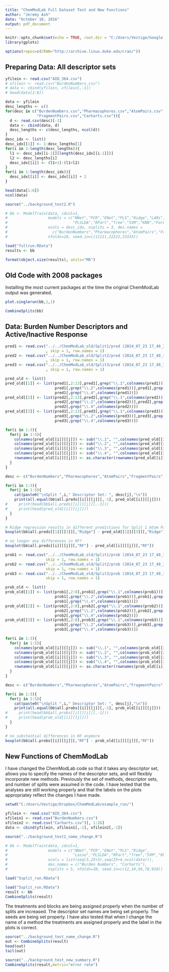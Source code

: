 ```yaml
---
title: "ChemModLab Full Dataset Test and New Functions"
author: "Jeremy Ash"
date: "October 18, 2016"
output: pdf_document
---
```


```r
knitr::opts_chunk$set(echo = TRUE, root.dir = "C:/Users/Vestige/Google Drive/ChemModLab/", fig.height=8, fig.width=8)
library(gplots)

options(repos=c(CRAN="http://archive.linux.duke.edu/cran/"))
```

## Preparing Data: All descriptor sets

```r
yfilein <- read.csv("AID_364.csv")
# xfilein <- read.csv("BurdenNumbers.csv")
# data <- cbind(yfilein, xfilein[,-1])
# head(data[1:6])

data <- yfilein
desc_lengths <- c()
for(desc in c("BurdenNumbers.csv","Pharmacophores.csv","AtomPairs.csv",
              "FragmentPairs.csv","Carharts.csv")){
  d <- read.csv(desc)[-1]
  data <- cbind(data, d)
  desc_lengths <- c(desc_lengths, ncol(d))
}
desc_idx <- list()
desc_idx[[1]] <- 1:desc_lengths[1]
for(i in 2:length(desc_lengths)){
  l1 <- desc_idx[[i-1]][length(desc_idx[[i-1]])]
  l2 <- desc_lengths[i]
  desc_idx[[i]] <- (l1+1):(l1+l2)
}
for(i in 1:length(desc_idx)){
  desc_idx[[i]] <- desc_idx[[i]] + 2
}

head(data[1:6])
ncol(data)

source("../background_test2.R")

# bb <- ModelTrain(data, idcol=1, 
#                  models = c("NNet","PCR","ENet","PLS","Ridge","LARs",
#                             "PLSLDA","RPart","Tree","SVM","KNN","Forest"),
#                  xcols = desc_idx, nsplits = 3, des.names =
#                    c("BurdenNumbers","Pharmacophores","AtomPairs","FragmentPairs","Carharts"),     
#                  nfolds=10, seed.in=c(11111,22222,33333))

load("fullrun.RData")
results <- bb

format(object.size(results), units="Mb")

```

## Old Code with 2008 packages

Installing the most current packages at the time the original ChemModLab output was generated.

```r

plot.singlerun(bb,1,1)

```

```r

CombineSplits(bb)

```

## Data: Burden Number Descriptors and Active/Inactive Response

```r
pred1 <- read.csv("../../ChemModLab_old/Split1/pred (2014_07_23 17_49_31 UTC).csv"
                  , skip = 1, row.names = 1)
pred2 <- read.csv("../../ChemModLab_old/Split2/pred (2014_07_23 17_49_31 UTC).csv"
                  , skip = 1, row.names = 1)
pred3 <- read.csv("../../ChemModLab_old/Split3/pred (2014_07_23 17_49_31 UTC).csv"
                  , skip = 1, row.names = 1)

pred_old <- list()
pred_old[[1]] <- list(pred1[,2:13],pred1[,grep("\\.1",colnames(pred1))],
                      pred1[,grep("\\.2",colnames(pred1))],pred1[,grep("\\.3",colnames(pred1))],
                      pred1[,grep("\\.4",colnames(pred1))])
pred_old[[2]] <- list(pred2[,2:13],pred2[,grep("\\.1",colnames(pred2))],
                      pred2[,grep("\\.2",colnames(pred2))],pred2[,grep("\\.3",colnames(pred2))],
                      pred2[,grep("\\.4",colnames(pred2))])
pred_old[[3]] <- list(pred3[,2:13],pred3[,grep("\\.1",colnames(pred3))],
                      pred3[,grep("\\.2",colnames(pred3))],pred3[,grep("\\.3",colnames(pred3))],
                      pred3[,grep("\\.4",colnames(pred3))])

for(i in 1:3){
  for(j in 1:5){
    colnames(pred_old[[i]][[j]]) <- sub("\\.1", "",colnames(pred_old[[i]][[j]]))
    colnames(pred_old[[i]][[j]]) <- sub("\\.2", "",colnames(pred_old[[i]][[j]]))
    colnames(pred_old[[i]][[j]]) <- sub("\\.3", "",colnames(pred_old[[i]][[j]]))
    colnames(pred_old[[i]][[j]]) <- sub("\\.4", "",colnames(pred_old[[i]][[j]]))
    rownames(pred_old[[i]][[j]]) <- as.character(rownames(pred_old[[i]][[j]]))
  }
}

desc <- c("BurdenNumbers","Pharmacophores","AtomPairs","FragmentPairs","Carharts")

for(i in 1:3){
  for(j in 1:5){
    cat(paste0("\nSplit ",i," Descriptor Set: ", desc[j],"\n"))
    print(all.equal(bb$all.preds[[i]][[j]][,-1], pred_old[[i]][[j]]))
#     print(head(bb$all.preds[[i]][[j]][,-1]))
#     print(head(pred_old[[i]][[j]]))
  }
}

# Ridge regression results in different predictions for Split 1 Atom Pairs?
boxplot(bb$all.preds[[1]][[3]][,"Ridge"] - pred_old[[1]][[3]][,"Ridge"])

# no longer any differences in RF?
boxplot(bb$all.preds[[i]][[j]][,"RF"] - pred_old[[i]][[j]][,"RF"])

```

```r
prob1 <- read.csv("../../ChemModLab_old/Split1/prob (2014_07_23 17_49_31 UTC).csv",
                  skip = 1, row.names = 1)
prob2 <- read.csv("../../ChemModLab_old/Split2/prob (2014_07_23 17_49_31 UTC).csv",
                  skip = 1, row.names = 1)
prob3 <- read.csv("../../ChemModLab_old/Split3/prob (2014_07_23 17_49_31 UTC).csv",
                  skip = 1, row.names = 1)

prob_old <- list()
prob_old[[1]] <- list(prob1[,2:8],prob1[,grep("\\.1",colnames(prob1))],
                      prob1[,grep("\\.2",colnames(prob1))],prob1[,grep("\\.3",colnames(prob1))],
                      prob1[,grep("\\.4",colnames(prob1))])
prob_old[[2]] <- list(prob2[,2:8],prob2[,grep("\\.1",colnames(prob2))],
                      prob2[,grep("\\.2",colnames(prob2))],prob2[,grep("\\.3",colnames(prob2))],
                      prob2[,grep("\\.4",colnames(prob2))])
prob_old[[3]] <- list(prob3[,2:8],prob3[,grep("\\.1",colnames(prob3))],
                      prob3[,grep("\\.2",colnames(prob3))],prob3[,grep("\\.3",colnames(prob3))],
                      prob3[,grep("\\.4",colnames(prob3))])

for(i in 1:3){
  for(j in 1:5){
    colnames(prob_old[[i]][[j]]) <- sub("\\.1", "",colnames(prob_old[[i]][[j]]))
    colnames(prob_old[[i]][[j]]) <- sub("\\.2", "",colnames(prob_old[[i]][[j]]))
    colnames(prob_old[[i]][[j]]) <- sub("\\.3", "",colnames(prob_old[[i]][[j]]))
    colnames(prob_old[[i]][[j]]) <- sub("\\.4", "",colnames(prob_old[[i]][[j]]))
    rownames(prob_old[[i]][[j]]) <- as.character(rownames(prob_old[[i]][[j]]))
  }
}

desc <- c("BurdenNumbers","Pharmacophores","AtomPairs","FragmentPairs","Carharts")

for(i in 1:3){
  for(j in 1:5){
    cat(paste0("\nSplit ",i," Descriptor Set: ", desc[j],"\n"))
    print(all.equal(bb$all.probs[[i]][[j]][,-1], prob_old[[i]][[j]]))
#     print(head(bb$all.probs[[i]][[j]][,-1]))
#     print(head(prob_old[[i]][[j]]))
  }
}

# no substantial differences in RF anymore
boxplot(bb$all.probs[[i]][[j]][,"RF"] - prob_old[[i]][[j]][,"RF"])

```

## New Functions of ChemModLab

I have changed the ChemModLab code so that it takes any descriptor set, allows you to specify the names of the descriptor sets, and will flexibly incorporate new methods.  Previously the set of methods, descriptor sets, and number of splits were assumed in the code.  I have tested that the analyses are still working properly and that the labels on the plots appropriatey reflect the changes I have made.

```r
setwd("C:/Users/Vestige/Dropbox/ChemModLab/example_run/")

yfilein <- read.csv("AID_364.csv")
xfilein1 <- read.csv("BurdenNumbers.csv")
xfilein2 <- read.csv("Carharts.csv")[, 1:26]
data <- cbind(yfilein, xfilein1[,-1], xfilein2[,-1])

source("../background_test2_name_change.R")

# bb <- ModelTrain(data, idcol=1, 
#                  models = c("NNet","PCR","ENet","PLS","Ridge",
#                             "Lasso","PLSLDA","RPart","Tree","SVM","KNN","Forest"),
#                  xcols = list(seq(3,25+3),seq(25+4,ncol(data))),
#                  des.names = c("Burden Numbers", "Carharts"),
#                  nsplits = 5, nfolds=10, seed.in=c(12,34,56,78,910))

load("5split_run.RData")
```

```r
load("5split_run.RData")
result <- bb
CombineSplits(result)
```

The treatments and blocks are being assigned properly when the number of splits are increased. The descriptor set names are being set properly.  The seeds are being set properly.  I have also tested that when I change the name of a method the treatments are assigned properly and the label in the plots is correct.

```r
source("../background_test_name_change.R")
out <- CombineSplits(result)
head(out)
tail(out)
```

```r
source("../background_test_new_summary.R")
CombineSplits(result,metric="error rate")
```

